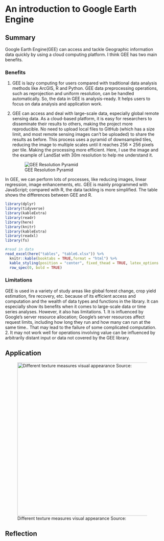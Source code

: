 # An introduction to Google Earth Engine

## Summary

Google Earth Engine(GEE) can access and tackle Geographic information data quickly by using a cloud computing platform. I think GEE has two main benefits.

### Benefits

1.  GEE is lazy computing for users compared with traditional data analysis methods like ArcGIS, R and Python. GEE data preprocessing operations, such as reprojection and uniform resolution, can be handled automatically. So, the data in GEE is analysis-ready. It helps users to focus on data analysis and application work.

2.  GEE can access and deal with large-scale data, especially global remote sensing data. As a cloud-based platform, it is easy for researchers to disseminate their results to others, making the project more reproducible. No need to upload local files to GitHub (which has a size limit, and most remote sensing images can't be uploaded) to share the results as before. This process uses a pyramid of downsampled tiles, reducing the image to multiple scales until it reaches 256 × 256 pixels per tile. Making the processing more efficient. Here, I use the image and the example of LandSat with 30m resolution to help me understand it.

    ![GEE Resolution Pyramid](img/pyramid.jpg)

In GEE, we can perform lots of processes, like reducing images, linear regression, image enhancements, etc. GEE is mainly programmed with JavaScript; compared with R, the data tackling is more simplified. The table shows the differences between GEE and R.

```r
library(dplyr)
library(tidyverse)
library(kableExtra)
library(readr)
library(here)
library(knitr)
library(kableExtra)
library(readxl)
library(fs)

#read in data
read_excel(here("tables", "table6.xlsx")) %>%
  knitr::kable(booktabs = TRUE,format = "html") %>%
  kable_styling(position = "center", fixed_thead = TRUE, latex_options = "scale_down") %>%
  row_spec(0, bold = TRUE)
```

### Limitations

GEE is used in a variety of study areas like global forest change, crop yield estimation, fire recovery, etc. because of its efficient access and computation and the wealth of data types and functions in the library. It can especially show its benefits when it comes to large-scale data or time series analyses. However, it also has limitations. 1. It is influenced by Google's server resource allocation; Google's server resources affect request limits, including how long they run and how many can run at the same time.. That may lead to the failure of some complicated computation. 2. It may not work well for operations involving value can be influenced by arbitrarily distant input or data not covered by the GEE library.

## Application

![Different texture measures visual appearance Source:](img/texture.png){fig.align="center" fig-align="center" width="500"}

## Reflection
